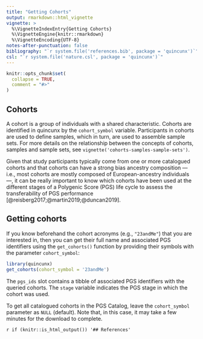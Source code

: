 ```yaml
---
title: "Getting Cohorts"
output: rmarkdown::html_vignette
vignette: >
  %\VignetteIndexEntry{Getting Cohorts}
  %\VignetteEngine{knitr::rmarkdown}
  %\VignetteEncoding{UTF-8}
notes-after-punctuation: false
bibliography: "`r system.file('references.bib', package = 'quincunx')`"
csl: "`r system.file('nature.csl', package = 'quincunx')`"
---
```


```r
knitr::opts_chunk$set(
  collapse = TRUE,
  comment = "#>"
)
```

## Cohorts

A cohort is a group of individuals with a shared characteristic. Cohorts are
identified in quincunx by the `cohort_symbol` variable. Participants in cohorts
are used to define samples, which in turn, are used to assemble sample sets.
For more details on the relationship between the concepts of cohorts, samples
and sample sets, see `vignette('cohorts-samples-sample-sets')`.

Given that study participants typically come from one or more catalogued cohorts
and that cohorts can have a strong bias ancestry composition --- i.e., most
cohorts are mostly composed of European-ancestry individuals ---, it can be
really important to know which cohorts have been used at the different stages of
a Polygenic Score (PGS) life cycle to assess the transferability of PGS
performance [@reisberg2017;@martin2019;@duncan2019].

## Getting cohorts

If you know beforehand the cohort acronyms (e.g., `"23andMe"`) that you are
interested in, then you can get their full name and associated PGS identifiers
using the `get_cohorts()` function by providing their symbols with the
parameter `cohort_symbol`:

```r
library(quincunx)
get_cohorts(cohort_symbol = '23andMe')
```

The `pgs_ids` slot contains a tibble of associated PGS identifiers with the
queried cohorts. The `stage` variable indicates the PGS stage in which the
cohort was used.

To get all catalogued cohorts in the PGS Catalog, leave the `cohort_symbol`
parameter as `NULL` (default). Note that, in this case, it may take a few
minutes for the download to complete.

`r if (knitr::is_html_output()) '## References'`
